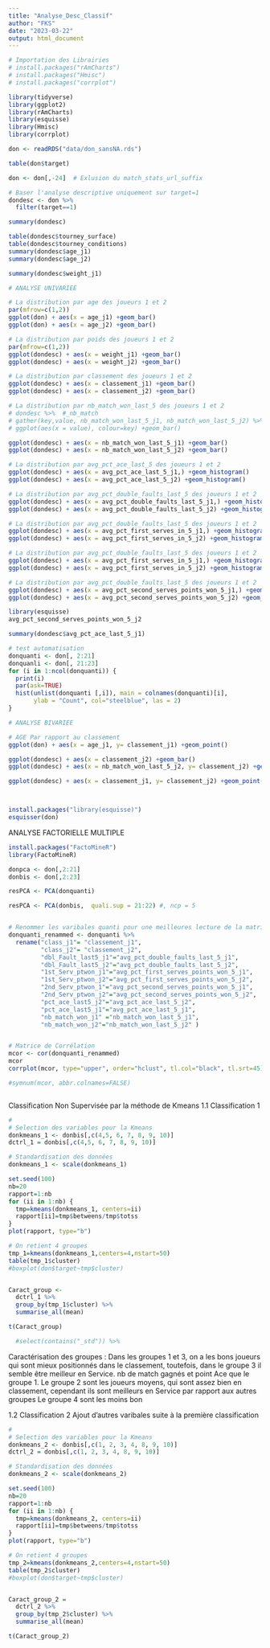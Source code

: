 ---
title: "Analyse_Desc_Classif"
author: "FKS"
date: "2023-03-22"
output: html_document
---

```{r}
# Importation des Librairies
# install.packages("rAmCharts")
# install.packages("Hmisc")
# install.packages("corrplot")

library(tidyverse)
library(ggplot2)
library(rAmCharts)
library(esquisse)
library(Hmisc)
library(corrplot)


```



```{r}
don <- readRDS("data/don_sansNA.rds")

table(don$target)

don <- don[,-24]  # Exlusion du match_stats_url_suffix

# Baser l'analyse descriptive uniquement sur target=1 
dondesc <- don %>%
  filter(target==1)

summary(dondesc)

table(dondesc$tourney_surface)
table(dondesc$tourney_conditions)
summary(dondesc$age_j1)
summary(dondesc$age_j2)

summary(dondesc$weight_j1)


```


```{r cars}
# ANALYSE UNIVARIEE 

# La distribution par age des joueurs 1 et 2
par(mfrow=c(1,2))
ggplot(don) + aes(x = age_j1) +geom_bar()
ggplot(don) + aes(x = age_j2) +geom_bar()

# La distribution par poids des joueurs 1 et 2
par(mfrow=c(1,2))
ggplot(dondesc) + aes(x = weight_j1) +geom_bar()
ggplot(dondesc) + aes(x = weight_j2) +geom_bar()

# La distribution par classement des joueurs 1 et 2 
ggplot(dondesc) + aes(x = classement_j1) +geom_bar()
ggplot(dondesc) + aes(x = classement_j2) +geom_bar()

# La distribution par nb_match_won_last_5 des joueurs 1 et 2 
# dondesc %>%  #_nb_match
# gather(key,value, nb_match_won_last_5_j1, nb_match_won_last_5_j2) %>%
# ggplot(aes(x = value), colour=key) +geom_bar()

ggplot(dondesc) + aes(x = nb_match_won_last_5_j1) +geom_bar()
ggplot(dondesc) + aes(x = nb_match_won_last_5_j2) +geom_bar()

# La distribution par avg_pct_ace_last_5 des joueurs 1 et 2 
ggplot(dondesc) + aes(x = avg_pct_ace_last_5_j1,) +geom_histogram()
ggplot(dondesc) + aes(x = avg_pct_ace_last_5_j2) +geom_histogram()

# La distribution par avg_pct_double_faults_last_5 des joueurs 1 et 2 
ggplot(dondesc) + aes(x = avg_pct_double_faults_last_5_j1,) +geom_histogram()
ggplot(dondesc) + aes(x = avg_pct_double_faults_last_5_j2) +geom_histogram()

# La distribution par avg_pct_double_faults_last_5 des joueurs 1 et 2 
ggplot(dondesc) + aes(x = avg_pct_first_serves_in_5_j1,) +geom_histogram()
ggplot(dondesc) + aes(x = avg_pct_first_serves_in_5_j2) +geom_histogram()

# La distribution par avg_pct_double_faults_last_5 des joueurs 1 et 2 
ggplot(dondesc) + aes(x = avg_pct_first_serves_in_5_j1,) +geom_histogram()
ggplot(dondesc) + aes(x = avg_pct_first_serves_in_5_j2) +geom_histogram()

# La distribution par avg_pct_double_faults_last_5 des joueurs 1 et 2 
ggplot(dondesc) + aes(x = avg_pct_second_serves_points_won_5_j1,) +geom_histogram()
ggplot(dondesc) + aes(x = avg_pct_second_serves_points_won_5_j2) +geom_histogram()

library(esquisse)
avg_pct_second_serves_points_won_5_j2

summary(dondesc$avg_pct_ace_last_5_j1)

# test automatisation 
donquanti <- don[, 2:21]
donquanli <- don[, 21:23]
for (i in 1:ncol(donquanti)) {
  print(i)
  par(ask=TRUE)
  hist(unlist(donquanti [,i]), main = colnames(donquanti)[i],
       ylab = "Count", col="steelblue", las = 2)
}

```
```{r}
# ANALYSE BIVARIEE

# AGE Par rapport au classement 
ggplot(don) + aes(x = age_j1, y= classement_j1) +geom_point()

ggplot(dondesc) + aes(x = classement_j2) +geom_bar()
ggplot(dondesc) + aes(x = nb_match_won_last_5_j2, y= classement_j2) +geom_point()

ggplot(dondesc) + aes(x = classement_j1, y= classement_j2) +geom_point()



install.packages("library(esquisse)")
esquisser(don)

```
ANALYSE FACTORIELLE MULTIPLE 
```{r}
install.packages("FactoMineR")
library(FactoMineR)

donpca <- don[,2:21]
donbis <- don[,2:23]

resPCA <- PCA(donquanti)

resPCA <- PCA(donbis,  quali.sup = 21:22) #, ncp = 5


# Renommer les varibales quanti pour une meilleures lecture de la matrice de correlation entre les variables 
donquanti_renammed <- donquanti %>% 
  rename("class_j1"= "classement_j1", 
         "class_j2"= "classement_j2", 
         "dbl_Fault_last5_j1"="avg_pct_double_faults_last_5_j1",
         "dbl_Fault_last5_j2"="avg_pct_double_faults_last_5_j2",
         "1st_Serv_ptwon_j1"="avg_pct_first_serves_points_won_5_j1", 
         "1st_Serv_ptwon_j2"="avg_pct_first_serves_points_won_5_j2", 
         "2nd_Serv_ptwon_1"="avg_pct_second_serves_points_won_5_j1", 
         "2nd_Serv_ptwon_j2"="avg_pct_second_serves_points_won_5_j2", 
         "pct_ace_last5_j2"="avg_pct_ace_last_5_j2",
         "pct_ace_last5_j1"="avg_pct_ace_last_5_j1",
         "nb_match_won_j1" ="nb_match_won_last_5_j1",
         "nb_match_won_j2"="nb_match_won_last_5_j2" )


# Matrice de Corrélation 
mcor <- cor(donquanti_renammed)
mcor
corrplot(mcor, type="upper", order="hclust", tl.col="black", tl.srt=45)

#symnum(mcor, abbr.colnames=FALSE)
```


```{r}
```

Classification  Non Supervisée par la méthode de Kmeans 
1.1 Classification 1
```{r}
# 
# Selection des variables pour la Kmeans 
donkmeans_1 <- donbis[,c(4,5, 6, 7, 8, 9, 10)]
dctrl_1 = donbis[,c(4,5, 6, 7, 8, 9, 10)]

# Standardisation des données 
donkmeans_1 <- scale(donkmeans_1)

set.seed(100)
nb=20
rapport=1:nb
for (ii in 1:nb) {
  tmp=kmeans(donkmeans_1, centers=ii)
  rapport[ii]=tmp$betweens/tmp$totss
}
plot(rapport, type="b")

# On retient 4 groupes 
tmp_1=kmeans(donkmeans_1,centers=4,nstart=50)
table(tmp_1$cluster)
#boxplot(don$target~tmp$cluster)


Caract_group <- 
  dctrl_1 %>% 
  group_by(tmp_1$cluster) %>% 
  summarise_all(mean)

t(Caract_group)

  #select(contains("_std")) %>% 
```
Caractérisation des groupes : Dans les groupes 1 et 3, on a les bons joueurs qui sont mieux positionnés dans le classement, toutefois, dans le groupe 3 il semble être meilleur en Service. nb de match gagnés et point Ace que le groupe 1.
Le groupe 2 sont les joueurs moyens, qui sont assez bien en classement, cependant ils sont meilleurs en Service par rapport aux autres groupes 
Le groupe 4 sont les moins bon 


1.2 Classification 2
Ajout d'autres varibales suite à la première classification 
```{r}
# 
# Selection des variables pour la Kmeans 
donkmeans_2 <- donbis[,c(1, 2, 3, 4, 8, 9, 10)]
dctrl_2 = donbis[,c(1, 2, 3, 4, 8, 9, 10)]

# Standardisation des données 
donkmeans_2 <- scale(donkmeans_2)

set.seed(100)
nb=20
rapport=1:nb
for (ii in 1:nb) {
  tmp=kmeans(donkmeans_2, centers=ii)
  rapport[ii]=tmp$betweens/tmp$totss
}
plot(rapport, type="b")

# On retient 4 groupes 
tmp_2=kmeans(donkmeans_2,centers=4,nstart=50)
table(tmp_2$cluster)
#boxplot(don$target~tmp$cluster)


Caract_group_2 = 
  dctrl_2 %>% 
  group_by(tmp_2$cluster) %>% 
  summarise_all(mean)

t(Caract_group_2)

```

